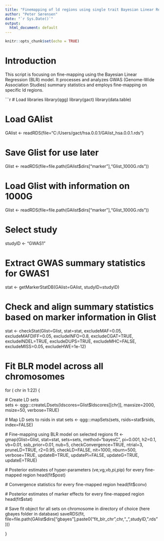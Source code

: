 ```yaml
---
title: "Finemapping of ld regions using single trait Bayesian Linear Regression models"
author: "Peter Sørensen"
date: "`r Sys.Date()`"
output:
  html_document: default
---
```


```r
knitr::opts_chunk$set(echo = TRUE)
```

# Introduction
This script is focusing on fine-mapping using the Bayesian Linear Regression (BLR) model. It processes and analyzes GWAS (Genome-Wide Association Studies) summary statistics and employs fine-mapping on specific ld regions.

```r
# Load libraries
library(qgg)
library(gact)
library(data.table)

# Load GAlist
GAlist <- readRDS(file="C:/Users/gact/hsa.0.0.1/GAlist_hsa.0.0.1.rds")

# Save Glist for use later
Glist <- readRDS(file=file.path(GAlist$dirs["marker"],"Glist_1000G.rds"))


# Load Glist with information on 1000G
Glist <- readRDS(file=file.path(GAlist$dirs["marker"],"Glist_1000G.rds"))

# Select study
studyID <- "GWAS1"

# Extract GWAS summary statistics for GWAS1
stat <- getMarkerStatDB(GAlist=GAlist, studyID=studyID)

# Check and align summary statistics based on marker information in Glist
stat <- checkStat(Glist=Glist, stat=stat,
                  excludeMAF=0.05,
                  excludeMAFDIFF=0.05,
                  excludeINFO=0.8,
                  excludeCGAT=TRUE,
                  excludeINDEL=TRUE,
                  excludeDUPS=TRUE,
                  excludeMHC=FALSE,
                  excludeMISS=0.05,
                  excludeHWE=1e-12)

# Fit BLR model across all chromosomes
for ( chr in 1:22) {

  # Create LD sets  
  sets <- qgg:::createLDsets(ldscores=Glist$ldscores[[chr]], 
                             maxsize=2000, msize=50, verbose=TRUE)
  
  # Map LD sets to rsids in stat
  sets <- qgg:::mapSets(sets, rsids=stat$rsids, index=FALSE)

  
  # Fine-mapping using BLR model on selected regions
  fit <- gmap(Glist=Glist, stat=stat, sets=sets,
              method="bayesC", pi=0.001, h2=0.1,
              vb=0.01, ssb_prior=0.01, nub=5,
              checkConvergence=TRUE, ntrial=3, 
              pruneLD=TRUE, r2=0.95, checkLD=FALSE,
              nit=1000, nburn=500, verbose=TRUE,
              updateB=TRUE, updatePi=FALSE, updateG=TRUE, updateE=TRUE)
  
  # Posterior estimates of hyper-parameters (ve,vg,vb,pi,pip) for every fine-mapped region
  head(fit$post)
  
  # Convergence statistics for every fine-mapped region
  head(fit$conv)
  
  # Posterior estimates of marker effects for every fine-mapped region
  head(fit$stat)
  
  # Save fit object for all sets on chromosome in directory of choice (here gbayes folder in database)
  saveRDS(fit, file=file.path(GAlist$dirs["gbayes"],paste0("fit_blr_chr",chr,"_",studyID,".rds")))
  
}
